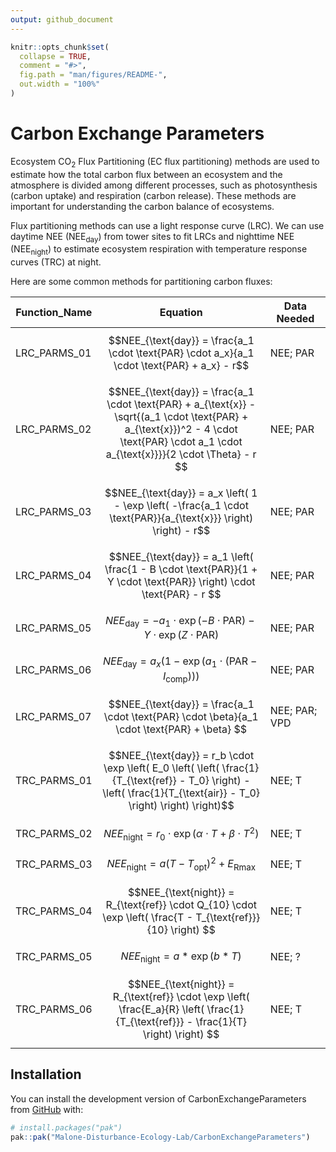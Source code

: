 ```yaml
---
output: github_document
---
```


<!-- README.md is generated from README.Rmd. Please edit that file -->

```r
knitr::opts_chunk$set(
  collapse = TRUE,
  comment = "#>",
  fig.path = "man/figures/README-",
  out.width = "100%"
)
```

# Carbon Exchange Parameters

<!-- badges: start -->
<!-- badges: end -->

Ecosystem CO<sub>2</sub> Flux Partitioning (EC flux partitioning) methods are used to estimate how the total carbon flux between an ecosystem and the atmosphere is divided among different processes, such as photosynthesis (carbon uptake) and respiration (carbon release). These methods are important for understanding the carbon balance of ecosystems. 

Flux partitioning methods can use a light response curve (LRC). We can use daytime NEE (NEE<sub>day</sub>) from tower sites to fit LRCs and nighttime NEE (NEE<sub>night</sub>) to estimate ecosystem respiration with temperature response curves (TRC) at night. 

Here are some common methods for partitioning carbon fluxes:

|Function_Name	|Equation | Data Needed | 
|---------------|-------------------------------------------|---------------|
|LRC_PARMS_01	  | $$NEE_{\text{day}} = \frac{a_1 \cdot \text{PAR} \cdot a_x}{a_1 \cdot \text{PAR} + a_x} - r$$ | NEE; PAR|
|LRC_PARMS_02	  | $$NEE_{\text{day}} = \frac{a_1 \cdot \text{PAR} + a_{\text{x}} - \sqrt{(a_1 \cdot \text{PAR} + a_{\text{x}})^2 - 4 \cdot \text{PAR} \cdot a_1 \cdot a_{\text{x}}}}{2 \cdot \Theta} - r $$| NEE; PAR|
|LRC_PARMS_03	  | $$NEE_{\text{day}} = a_x \left( 1 - \exp \left( -\frac{a_1 \cdot \text{PAR}}{a_{\text{x}}} \right) \right) - r$$ | NEE; PAR|
|LRC_PARMS_04	  | $$NEE_{\text{day}} = a_1 \left( \frac{1 - B \cdot \text{PAR}}{1 + Y \cdot \text{PAR}} \right) \cdot \text{PAR} - r $$| NEE; PAR|
|LRC_PARMS_05	  | $$NEE_{\text{day}} = -a_1 \cdot \exp(-B \cdot \text{PAR}) - Y \cdot \exp(Z \cdot \text{PAR}) $$| NEE; PAR|
|LRC_PARMS_06	  | $$NEE_{\text{day}} = a_x \left( 1 - \exp \left( a_1 \cdot \left( \text{PAR} - I_{\text{comp}} \right) \right) \right) $$ | NEE; PAR|
|LRC_PARMS_07	  | $$NEE_{\text{day}} = \frac{a_1 \cdot \text{PAR} \cdot \beta}{a_1 \cdot \text{PAR} + \beta} $$| NEE; PAR; VPD|
|TRC_PARMS_01   | $$NEE_{\text{day}} = r_b \cdot \exp \left( E_0 \left( \left( \frac{1}{T_{\text{ref}} - T_0} \right) - \left( \frac{1}{T_{\text{air}} - T_0} \right) \right) \right)$$| NEE; T|
|TRC_PARMS_02   | $$NEE_{\text{night}} = r_0 \cdot \exp \left( \alpha \cdot T + \beta \cdot T^2 \right) $$|NEE; T |
|TRC_PARMS_03   | $$NEE_{\text{night}} = a \left( T - T_{\text{opt}} \right)^2 + E_{\text{Rmax}} $$|NEE; T|
|TRC_PARMS_04   | $$NEE_{\text{night}} = R_{\text{ref}} \cdot Q_{10} \cdot \exp \left( \frac{T - T_{\text{ref}}}{10} \right) $$| NEE; T|
|TRC_PARMS_05   | $$NEE_{\text{night}} = a * \exp \left(b*T\right) $$|NEE; ? |
|TRC_PARMS_06   | $$NEE_{\text{night}} = R_{\text{ref}} \cdot \exp \left( \frac{E_a}{R} \left( \frac{1}{T_{\text{ref}}} - \frac{1}{T} \right) \right) $$|NEE; T|


## Installation

You can install the development version of CarbonExchangeParameters from [GitHub](https://github.com/) with:

``` r
# install.packages("pak")
pak::pak("Malone-Disturbance-Ecology-Lab/CarbonExchangeParameters")
```

